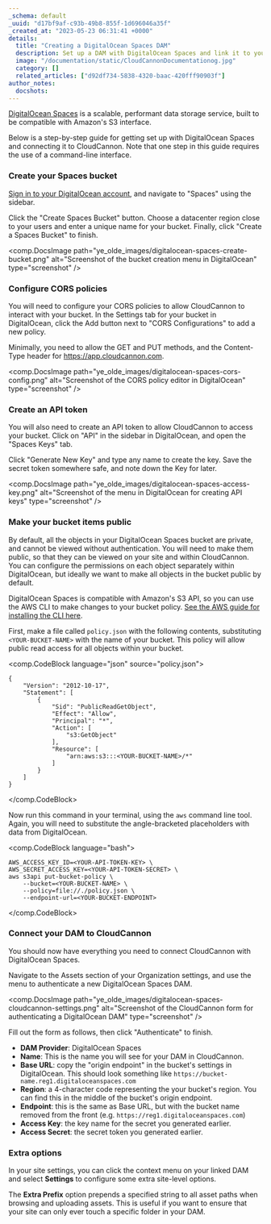 ```yaml
---
_schema: default
_uuid: "d17bf9af-c93b-49b8-855f-1d696046a35f"
_created_at: "2023-05-23 06:31:41 +0000"
details:
  title: "Creating a DigitalOcean Spaces DAM"
  description: Set up a DAM with DigitalOcean Spaces and link it to your CloudCannon Organization
  image: "/documentation/static/CloudCannonDocumentationog.jpg"
  category: []
  related_articles: ["d92df734-5838-4320-baac-420fff90903f"]
author_notes:
  docshots:
---
```


[DigitalOcean Spaces](https://www.digitalocean.com/products/spaces) is a scalable, performant data storage service, built to be compatible with Amazon's S3 interface. 

Below is a step-by-step guide for getting set up with DigitalOcean Spaces and connecting it to CloudCannon. Note that one step in this guide requires the use of a command-line interface.

### Create your Spaces bucket

[Sign in to your DigitalOcean account](https://cloud.digitalocean.com/), and navigate to "Spaces" using the sidebar.

Click the "Create Spaces Bucket" button. Choose a datacenter region close to your users and enter a unique name for your bucket. Finally, click "Create a Spaces Bucket" to finish.

<comp.DocsImage path="ye_olde_images/digitalocean-spaces-create-bucket.png" alt="Screenshot of the bucket creation menu in DigitalOcean" type="screenshot" />


### Configure CORS policies

You will need to configure your CORS policies to allow CloudCannon to interact with your bucket. In the Settings tab for your bucket in DigitalOcean, click the Add button next to "CORS Configurations" to add a new policy.

Minimally, you need to allow the GET and PUT methods, and the Content-Type header for https://app.cloudcannon.com.

<comp.DocsImage path="ye_olde_images/digitalocean-spaces-cors-config.png" alt="Screenshot of the CORS policy editor in DigitalOcean" type="screenshot" />

### Create an API token

You will also need to create an API token to allow CloudCannon to access your bucket. Click on "API" in the sidebar in DigitalOcean, and open the "Spaces Keys" tab.

Click "Generate New Key" and type any name to create the key. Save the secret token somewhere safe, and note down the Key for later.

<comp.DocsImage path="ye_olde_images/digitalocean-spaces-access-key.png" alt="Screenshot of the menu in DigitalOcean for creating API keys" type="screenshot" />

### Make your bucket items public

By default, all the objects in your DigitalOcean Spaces bucket are private, and cannot be viewed without authentication. You will need to make them public, so that they can be viewed on your site and within CloudCannon. You can configure the permissions on each object separately within DigitalOcean, but ideally we want to make all objects in the bucket public by default.

DigitalOcean Spaces is compatible with Amazon's S3 API, so you can use the AWS CLI to make changes to your bucket policy. [See the AWS guide for installing the CLI here](https://docs.aws.amazon.com/cli/latest/userguide/getting-started-install.html).

First, make a file called `policy.json` with the following contents, substituting `<YOUR-BUCKET-NAME>` with the name of your bucket. This policy will allow public read access for all objects within your bucket.

<comp.CodeBlock language="json" source="policy.json">
```
{
    "Version": "2012-10-17",
    "Statement": [
        {
            "Sid": "PublicReadGetObject",
            "Effect": "Allow",
            "Principal": "*",
            "Action": [
                "s3:GetObject"
            ],
            "Resource": [
                "arn:aws:s3:::<YOUR-BUCKET-NAME>/*"
            ]
        }
    ]
}
```
</comp.CodeBlock>

Now run this command in your terminal, using the `aws` command line tool. Again, you will need to substitute the angle-bracketed placeholders with data from DigitalOcean.

<comp.CodeBlock language="bash">
```
AWS_ACCESS_KEY_ID=<YOUR-API-TOKEN-KEY> \
AWS_SECRET_ACCESS_KEY=<YOUR-API-TOKEN-SECRET> \
aws s3api put-bucket-policy \
    --bucket=<YOUR-BUCKET-NAME> \
    --policy=file://./policy.json \
    --endpoint-url=<YOUR-BUCKET-ENDPOINT>
```
</comp.CodeBlock>

### Connect your DAM to CloudCannon

You should now have everything you need to connect CloudCannon with DigitalOcean Spaces.

Navigate to the Assets section of your Organization settings, and use the menu to authenticate a new DigitalOcean Spaces DAM.

<comp.DocsImage path="ye_olde_images/digitalocean-spaces-cloudcannon-settings.png" alt="Screenshot of the CloudCannon form for authenticating a DigitalOcean DAM" type="screenshot" />

Fill out the form as follows, then click "Authenticate" to finish.

* **DAM Provider**: DigitalOcean Spaces
* **Name**: This is the name you will see for your DAM in CloudCannon.
* **Base URL**: copy the "origin endpoint" in the bucket's settings in DigitalOcean. This should look something like `https://bucket-name.reg1.digitaloceanspaces.com`
* **Region**: a 4-character code representing the your bucket's region. You can find this in the middle of the bucket's origin endpoint.
* **Endpoint**: this is the same as Base URL, but with the bucket name removed from the front (e.g. `https://reg1.digitaloceanspaces.com`)
* **Access Key**: the key name for the secret you generated earlier.
* **Access Secret**: the secret token you generated earlier.

### Extra options

In your site settings, you can click the context menu on your linked DAM and select **Settings** to configure some extra site-level options.

The **Extra Prefix** option prepends a specified string to all asset paths when browsing and uploading assets. This is useful if you want to ensure that your site can only ever touch a specific folder in your DAM.

